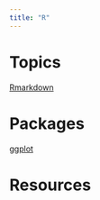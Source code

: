 ```yaml
---
title: "R"
---
```


# Topics

[Rmarkdown](r_rmarkdown)

# Packages

[ggplot](R_ggplot)

# Resources
